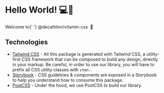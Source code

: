 
# Hello World! 💻📱

<Meta title="Overview / Introduction" />

<Preview>
  <div class="vtmn-flex vtmn-bg-brand-digital-light-3 vtmn-rounded-lg vtmn-p-6 vtmn-mb-5">
    <p class="vtmn-text-xl vtmn-text-center vtmn-font-semibold vtmn-text-black">
      Welcome to{' '}
      <span class="vtmn-text-brand-digital vtmn-text-2xl">
        @decathlon/vitamin-css
      </span>
      <span role="img" aria-label="Tada!">
        &nbsp;🎉
      </span>
    </p>
  </div>
</Preview>

## Technologies

- [Tailwind CSS](https://tailwindcss.com/) - All this package is generated with Tailwind CSS, a utility-first CSS framework that can be composed to build any design, directly in your markup. Be careful, in order to use our library, you will have to prefix all CSS utility classes with `vtmn-`.
- [Storybook](https://storybook.js.org/) - CSS guidelines & components are exposed in a Storybook to help you understand how to consume this package.
- [PostCSS](https://postcss.org/) - Under the hood, we use PostCSS to build our library.
